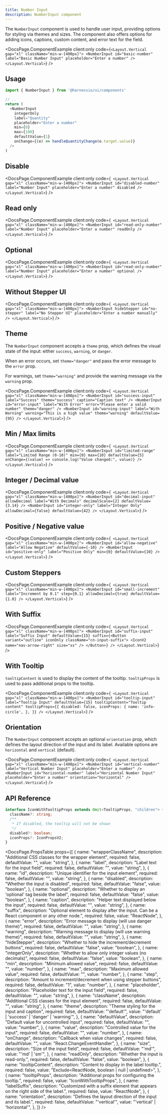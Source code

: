 ```yaml
---
title: Number Input
description: NumberInput component
---
```


The `NumberInput` component is used to handle user input, providing options for styling via themes and sizes.
The component also offers options for adding icons, captions, custom content, and error text for the field.


<DocsPage.ComponentExample
  client:only
  code={`
  <Layout.Vertical gap="xl" className="min-w-[400px]">
    <NumberInput id="basic-number" label="Basic Number Input" placeholder="Enter a number" />
  </Layout.Vertical>
`}
/>

## Usage

```typescript jsx
import { NumberInput } from '@harnessio/ui/components'

// ..
return (
  <NumberInput
    integerOnly
    label="Quantity"
    placeholder="Enter a number"
    min={0}
    max={100}
    defaultValue={1}
    onChange={(e) => handleQuantityChange(e.target.value)}
  />
)
```

## Disable

<DocsPage.ComponentExample
  client:only
  code={`
  <Layout.Vertical gap="xl" className="min-w-[400px]">
    <NumberInput id="disabled-number" label="Number Input" placeholder="Enter a number" disabled />
  </Layout.Vertical>`}
/>

## Read only

<DocsPage.ComponentExample
  client:only
  code={`
  <Layout.Vertical gap="xl" className="min-w-[400px]">
    <NumberInput id="read-only-number" label="Number Input" placeholder="Enter a number" readOnly />
  </Layout.Vertical>`}
/>

## Optional

<DocsPage.ComponentExample
  client:only
  code={`
  <Layout.Vertical gap="xl" className="min-w-[400px]">
    <NumberInput id="read-only-number" label="Number Input" placeholder="Enter a number" optional />
  </Layout.Vertical>`}
/>

## Without Stepper UI

<DocsPage.ComponentExample
  client:only
  code={`
  <Layout.Vertical gap="xl" className="min-w-[400px]">
    <NumberInput
      hideStepper
      id="no-stepper"
      label="No Stepper UI"
      placeholder="Enter a number manually"
    />
  </Layout.Vertical>`}
/>

## Theme

The `NumberInput` component accepts a `theme` prop, which defines the visual state of the input: either `success`, `warning`, or `danger`.

When an error occurs, set `theme="danger"` and pass the error message to the `error` prop.

For warnings, set `theme="warning"` and provide the warning message via the `warning` prop.

<DocsPage.ComponentExample
  client:only
  code={`
  <Layout.Vertical gap="xl" className="min-w-[400px]">
    <NumberInput
      id="success-input"
      label="Success"
      theme="success"
      caption="Caption text"
    />
    <NumberInput
      id="error-input"
      label="With Error"
      error="Please enter a valid number"
      theme="danger"
    />
    <NumberInput
      id="warning-input"
      label="With Warning"
      warning="This is a high value"
      theme="warning"
      defaultValue={95}
    />
  </Layout.Vertical>`}
/>

## Min / Max limits

<DocsPage.ComponentExample
  client:only
  code={`
  <Layout.Vertical gap="xl" className="min-w-[400px]">
    <NumberInput
      id="limited-range"
      label="Limited Range (0-10)"
      min={0}
      max={10}
      defaultValue={5}
      onChange={(value) => console.log("Value changed:", value)}
    />
  </Layout.Vertical>`}
/>

## Integer / Decimal value

<DocsPage.ComponentExample
  client:only
  code={`
  <Layout.Vertical gap="xl" className="min-w-[400px]">
    <NumberInput
      id="decimal-input"
      allowDecimal
      label="With Decimals"
      decimalScale={2}
      defaultValue={3.14}
    />
    <NumberInput
      id="integer-only"
      label="Integer Only"
      allowDecimal={false}
      defaultValue={42}
    />
  </Layout.Vertical>`}
/>

## Positive / Negative value

<DocsPage.ComponentExample
  client:only
  code={`
  <Layout.Vertical gap="xl" className="min-w-[400px]">
    <NumberInput id="allow-negative" label="Allow Negative" defaultValue={-10} />
    <NumberInput
      id="positive-only"
      label="Positive Only"
      min={0}
      defaultValue={10}
    />
  </Layout.Vertical>`}
/>

## Custom Steppers

<DocsPage.ComponentExample
  client:only
  code={`
  <Layout.Vertical gap="xl" className="min-w-[400px]">
    <NumberInput
      id="small-increment"
      label="Increment by 0.1"
      step={0.1}
      allowDecimal={true}
      defaultValue={1.0}
    />
  </Layout.Vertical>`}
/>

## With Suffix

<DocsPage.ComponentExample
  client:only
  code={`
  <Layout.Vertical gap="xl" className="min-w-[400px]">
    <NumberInput
      id="suffix-input"
      label="Suffix Input"
      defaultValue={15}
      suffix={<Button variant="outline" iconOnly className="cn-input-suffix">
        <IconV2 name="nav-arrow-right" size="xs" />
      </Button>}
    />
  </Layout.Vertical>`}
/>

## With Tooltip

`tooltipContent` is used to display the content of the tooltip. `tooltipProps` is used to pass additional props to the tooltip.

<DocsPage.ComponentExample
  client:only
  code={`
  <Layout.Vertical gap="xl" className="min-w-[400px]">
    <NumberInput
      id="tooltip-input"
      label="Tooltip Input"
      defaultValue={15}
      tooltipContent="Tooltip content"
      tooltipProps={{
        disabled: false,
        iconProps: {
          name: 'info-circle',
        },
      }}
    />
  </Layout.Vertical>`}
/>

## Orientation

The `NumberInput` component accepts an optional `orientation` prop, which defines the layout direction of the input and its label.
Available options are `horizontal` and `vertical` (default).

<DocsPage.ComponentExample
  client:only
  code={`
  <Layout.Vertical gap="xl" className="min-w-[400px]">
    <NumberInput id="vertical-number" label="Vertical Number Input" placeholder="Enter a number" />
    <NumberInput id="horizontal-number" label="Horizontal Number Input" placeholder="Enter a number" orientation="horizontal" />
  </Layout.Vertical>`}
/>

## API Reference

```typescript
interface IconWithTooltipProps extends Omit<TooltipProps, "children"> {
  className?: string;
  /**
   * If disabled, the tooltip will not be shown
   */
  disabled?: boolean;
  iconProps?: IconPropsV2;
}
```

<DocsPage.PropsTable
  props={[
    {
      name: "wrapperClassName",
      description: "Additional CSS classes for the wrapper element",
      required: false,
      defaultValue: "",
      value: "string",
    },
    {
      name: "label",
      description: "Label text for the input field",
      required: false,
      defaultValue: "",
      value: "string",
    },
    {
      name: "id",
      description: "Unique identifier for the input element",
      required: false,
      defaultValue: "",
      value: "string",
    },
    {
      name: "disabled",
      description: "Whether the input is disabled",
      required: false,
      defaultValue: "false",
      value: "boolean",
    },
    {
      name: "optional",
      description: "Whether to display an 'optional' tag beside the label",
      required: false,
      defaultValue: "false",
      value: "boolean",
    },
    {
      name: "caption",
      description: "Helper text displayed below the input",
      required: false,
      defaultValue: "",
      value: "string",
    },
    {
      name: "suffix",
      description:
        "Optional element to display after the input. Can be a React component or any other node.",
      required: false,
      value: "ReactNode",
    },
    {
      name: "error",
      description: "Error message to display (will use danger theme)",
      required: false,
      defaultValue: "",
      value: "string",
    },
    {
      name: "warning",
      description: "Warning message to display (will use warning theme)",
      required: false,
      defaultValue: "",
      value: "string",
    },
    {
      name: "hideStepper",
      description: "Whether to hide the increment/decrement buttons",
      required: false,
      defaultValue: "false",
      value: "boolean",
    },
    {
      name: "integerOnly",
      description: "Whether to allow only integer values (no decimals)",
      required: false,
      defaultValue: "false",
      value: "boolean",
    },
    {
      name: "min",
      description: "Minimum allowed value",
      required: false,
      defaultValue: "",
      value: "number",
    },
    {
      name: "max",
      description: "Maximum allowed value",
      required: false,
      defaultValue: "",
      value: "number",
    },
    {
      name: "step",
      description: "Amount to increment/decrement when using stepper buttons",
      required: false,
      defaultValue: "1",
      value: "number",
    },
    {
      name: "placeholder",
      description: "Placeholder text for the input field",
      required: false,
      defaultValue: "",
      value: "string",
    },
    {
      name: "className",
      description: "Additional CSS classes for the input element",
      required: false,
      defaultValue: "",
      value: "string",
    },
    {
      name: "theme",
      description: "Theme styling for the input and caption",
      required: false,
      defaultValue: "'default'",
      value: "'default' | 'success' | 'danger' | 'warning'",
    },
    {
      name: "defaultValue",
      description: "Default value for uncontrolled input",
      required: false,
      defaultValue: "",
      value: "number",
    },
    {
      name: "value",
      description: "Controlled value for the input",
      required: false,
      defaultValue: "",
      value: "number",
    },
    {
      name: "onChange",
      description: "Callback when value changes",
      required: false,
      defaultValue: "",
      value: "React.ChangeEventHandler<HTMLInputElement>",
    },
    {
      name: "size",
      description: "Size of the input field",
      required: false,
      defaultValue: "'md'",
      value: "'md' | 'sm'",
    },
    {
      name: "readOnly",
      description: "Whether the input is read-only.",
      required: false,
      defaultValue: "false",
      value: "boolean",
    },
    {
      name: "tooltipContent",
      description: "Content to display in the label tooltip.",
      required: false,
      value: "Exclude<ReactNode, boolean | null | undefined>",
    },
    {
      name: "tooltipProps",
      description: "Additional props for configuring the tooltip.",
      required: false,
      value: "IconWithTooltipProps",
    },
    {
      name: "labelSuffix",
      description:
        "Customized with a suffix element that appears on the right side of the label.",
      required: false,
      value: "ReactNode",
    },
    {
      name: "orientation",
      description: "Defines the layout direction of the input and its label.",
      required: false,
      defaultValue: "'vertical'",
      value: "'vertical' | 'horizontal'",
    },
  ]}
/>
